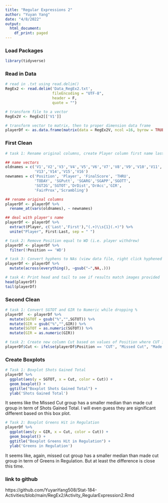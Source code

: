```yaml
---
title: "Regular Expressions 2"
author: "Yuyan Yang"
date: "4/8/2022"
output:
  html_document:
    df_print: paged
---
```


### Load Packages
```r
library(tidyverse)
```

### Read in Data
```r
# read in .txt using read.delim()
RegEx2 <- read.delim('Data_RegEx2.txt', 
                     fileEncoding = "UTF-8",
                     header = F,
                     quote = "")

# transform file to a vector
RegEx2V <- RegEx2[['V1']]

# transform vector to matrix, then to proper dimension data frame
playerDf <- as.data.frame(matrix(data = RegEx2V, ncol =16, byrow = TRUE))
```

### First Clean
```r
# task 1: Rename original columns, create Player column first name last name

## name vectors
oldnames = c('V1','V2','V3','V4','V5','V6','V7','V8','V9','V10','V11','V12',
             'V13','V14','V15','V16')
newnames = c('Position', 'Player', 'FinalScore', 'THRU',
             'TODAY', 'SGPutt', 'SGARG','SGAPP','SGOTT',
             'SGT2G','SGTOT','DrDist','DrAcc','GIR',
             'FairProx','Scrambling')

## rename original columns
playerDf <- playerDf %>%
  rename_at(vars(oldnames), ~ newnames)

## deal with player's name
playerDf <- playerDf %>% 
  extract(Player, c('Last','First'),"(.+)\\s{1}(.+)") %>%
  unite("Player", First:Last, sep = " ")

# task 2: Remove Position equal to WD (i.e. player withdrew)
playerDf <- playerDf %>%
  filter(!Position == 'WD')

# task 3: Convert hyphens to NAs (view data file, right click hyphened cell, click Inspect, copy that hyphen element to get correct size of hyphen to change to NAs)
playerDf <- playerDf %>%
  mutate(across(everything(), ~gsub("—",NA,.)))

# task 4: Print head and tail to see if results match images provided
head(playerDf)
tail(playerDf)
```

### Second Clean
```r
# task 1: Convert SGTOT and GIR to Numeric while dropping %
playerDf  <- playerDf %>%
  mutate(SGTOT = gsub("%","",SGTOT)) %>%
  mutate(GIR = gsub("%","",GIR)) %>%
  mutate(SGTOT = as.numeric(SGTOT)) %>%
  mutate(GIR = as.numeric(GIR))

# task 2: Create new column Cut based on values of Position where CUT is Missed Cut and Made Cut is otherwise
playerDf$Cut <- ifelse(playerDf$Position == 'CUT', "Missed Cut", "Made Cut")
```

### Create Boxplots
```r
# Task 1: Boxplot Shots Gained Total
playerDf %>%
  ggplot(aes(y = SGTOT, x = Cut, color = Cut)) +
  geom_boxplot() +
  ggtitle("Boxplot Shots Gained Total") +
  ylab('Shots Gained Total')
```

It seems like the Missed Cut group has a smaller median than made cut group in term of Shots Gained Total. I will even guess they are significant different based on this box plot.

```r
# Task 2: Boxplot Greens Hit in Regulation
playerDf %>%
  ggplot(aes(y = GIR, x = Cut, color = Cut)) +
  geom_boxplot() +
  ggtitle("Boxplot Greens Hit in Regulation") +
  ylab('Greens in Regulation')
```

It seems like, again, missed cut group has a smaller median than made cut group in term of Greens in Regulation. But at least the difference is close this time. 

### link to github

https://github.com/YuyanYang508/Stat-184-Activities/blob/main/RegEx2/Activity_RegularExpression2.Rmd